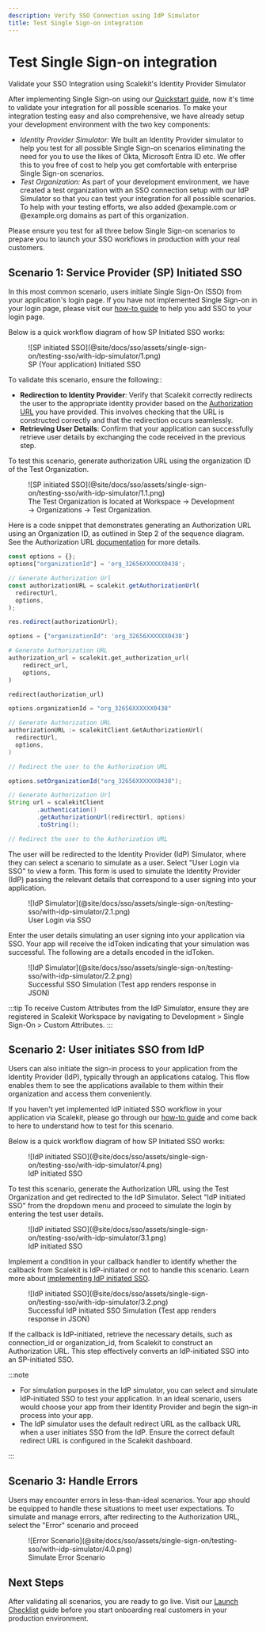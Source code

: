 ```yaml
---
description: Verify SSO Connection using IdP Simulator
title: Test Single Sign-on integration
---
```

# Test Single Sign-on integration

<Subtitle>
  Validate your SSO Integration using Scalekit's Identity Provider Simulator
</Subtitle>

After implementing Single Sign-on using our [Quickstart guide](@docs/sso/quickstart), now it's time to validate your integration for all possible scenarios. To make your integration testing easy and also comprehensive, we have already setup your development environment with the two key components:

- *Identity Provider Simulator:* We built an Identity Provider simulator to help you test for all possible Single Sign-on scenarios eliminating the need for you to use the likes of Okta, Microsoft Entra ID etc. We offer this to you free of cost to help you get comfortable with enterprise Single Sign-on scenarios.
- *Test Organization:* As part of your development environment, we have created a test organization with an SSO connection setup with our IdP Simulator so that you can test your integration for all possible scenarios. To help with your testing efforts, we also added <SimpleCode>@example.com</SimpleCode> or <SimpleCode>@example.org</SimpleCode> domains as part of this organization.

Please ensure you test for all three below Single Sign-on scenarios to prepare you to launch your SSO workflows in production with your real customers.

## Scenario 1: Service Provider (SP) Initiated SSO

In this most common scenario, users initiate Single Sign-On (SSO) from your application's login page. If you have not implemented Single Sign-on in your login page, please visit our [how-to guide](/sso/guides/setup-sso/build-login-page) to help you add SSO to your login page.

Below is a quick workflow diagram of how SP Initiated SSO works:

<figure>
  ![SP initiated SSO](@site/docs/sso/assets/single-sign-on/testing-sso/with-idp-simulator/1.png)
  <figcaption>
    SP (Your application) Initiated SSO
  </figcaption>
</figure>

To validate this scenario, ensure the following::

- **Redirection to Identity Provider**: Verify that Scalekit correctly redirects the user to the appropriate identity provider based on the [Authorization URL](https://docs.scalekit.com/sso/guides/key-concepts/authorization-url) you have provided. This involves checking that the URL is constructed correctly and that the redirection occurs seamlessly.
- **Retrieving User Details**: Confirm that your application can successfully retrieve user details by exchanging the <SimpleCode>code</SimpleCode> received in the previous step.

To test this scenario, generate authorization URL using the organization ID of the Test Organization.

<figure>
  ![SP initiated SSO](@site/docs/sso/assets/single-sign-on/testing-sso/with-idp-simulator/1.1.png)
  <figcaption>
    The Test Organization is located at Workspace → Development → Organizations → Test Organization.
  </figcaption>
</figure>

Here is a code snippet that demonstrates generating an Authorization URL using an Organization ID, as outlined in Step 2 of the sequence diagram. See the Authorization URL [documentation](/sso/guides/key-concepts/authorization-url) for more details.

<Tabs groupId="tech-stack" queryString>
<TabItem value="nodejs" label="Node.js">

```js
const options = {};
options["organizationId"] = 'org_32656XXXXXX0438';

// Generate Authorization Url
const authorizationURL = scalekit.getAuthorizationUrl(
  redirectUrl,
  options,
);

res.redirect(authorizationUrl);
```

</TabItem>

<TabItem value="python" label="Python">

```py
options = {"organizationId": 'org_32656XXXXXX0438'}

# Generate Authorization URL
authorization_url = scalekit.get_authorization_url(
    redirect_url,
    options,
)

redirect(authorization_url)
```

</TabItem>

<TabItem value="go" label="Go">

```go
options.organizationId = "org_32656XXXXXX0438"

// Generate Authorization URL
authorizationURL := scalekitClient.GetAuthorizationUrl(
  redirectUrl,
  options,
)

// Redirect the user to the Authorization URL
```

</TabItem>
<TabItem value="java" label="Java">

```java
options.setOrganizationId("org_32656XXXXXX0438");

// Generate Authorization Url
String url = scalekitClient
        .authentication()
        .getAuthorizationUrl(redirectUrl, options)
        .toString();

// Redirect the user to the Authorization URL
```

</TabItem>
</Tabs>

The user will be redirected to the Identity Provider (IdP) Simulator, where they can select a scenario to simulate as a user. Select "User Login via SSO" to view a form. This form is used to simulate the Identity Provider (IdP) passing the relevant details that correspond to a user signing into your application.

<figure>
  ![IdP Simulator](@site/docs/sso/assets/single-sign-on/testing-sso/with-idp-simulator/2.1.png)
  <figcaption>
    User Login via SSO
  </figcaption>
</figure>

Enter the user details simulating an user signing into your application via SSO. Your app will receive the <SimpleCode>idToken</SimpleCode> indicating that your simulation was successful. The following are a details encoded in the <SimpleCode>idToken</SimpleCode>.

<figure>
  ![IdP Simulator](@site/docs/sso/assets/single-sign-on/testing-sso/with-idp-simulator/2.2.png)
  <figcaption>
    Successful SSO Simulation (Test app renders response in JSON)
  </figcaption>
</figure>

:::tip
 To receive Custom Attributes from the IdP Simulator, ensure they are registered in Scalekit Workspace by navigating to Development > Single Sign-On > Custom Attributes.
 :::

## Scenario 2: User initiates SSO from IdP

Users can also initiate the sign-in process to your application from the Identity Provider (IdP), typically through an applications catalog. This flow enables them to see the applications available to them within their organization and access them conveniently.

If you haven't yet implemented IdP initiated SSO workflow in your application via Scalekit, please go through our [how-to guide](/sso/guides/setup-sso/implement-idp-initiated-sso) and come back to here to understand how to test for this scenario.

Below is a quick workflow diagram of how SP Initiated SSO works:
<figure>
  ![IdP initiated SSO](@site/docs/sso/assets/single-sign-on/testing-sso/with-idp-simulator/4.png)
  <figcaption>
    IdP initiated SSO
  </figcaption>
</figure>

To test this scenario, generate the Authorization URL using the Test Organization and get redirected to the IdP Simulator. Select "IdP initiated SSO" from the dropdown menu and proceed to simulate the login by entering the test user details.

<figure>
  ![IdP initiated SSO](@site/docs/sso/assets/single-sign-on/testing-sso/with-idp-simulator/3.1.png)
  <figcaption>
    IdP initiated SSO
  </figcaption>
</figure>

Implement a condition in your callback handler to identify whether the callback from Scalekit is IdP-initiated or not to handle this scenario. Learn more about [implementing IdP initiated SSO](sso/guides/setup-sso/implement-idp-initiated-sso).

<figure>
  ![IdP initiated SSO](@site/docs/sso/assets/single-sign-on/testing-sso/with-idp-simulator/3.2.png)
  <figcaption>
    Successful IdP initiated SSO Simulation (Test app renders response in JSON)
  </figcaption>
</figure>

If the callback is IdP-initiated, retrieve the necessary details, such as <SimpleCode>connection_id</SimpleCode> or <SimpleCode>organization_id</SimpleCode>, from Scalekit to construct an Authorization URL. This step effectively converts an IdP-initiated SSO into an SP-initiated SSO.

:::note

- For simulation purposes in the IdP simulator, you can select and simulate IdP-initiated SSO to test your application. In an ideal scenario, users would choose your app from their Identity Provider and begin the sign-in process into your app.
- The IdP simulator uses the default redirect URL as the callback URL when a user initiates SSO from the IdP. Ensure the correct default redirect URL is configured in the Scalekit dashboard.

:::

## Scenario 3: Handle Errors

Users may encounter errors in less-than-ideal scenarios. Your app should be equipped to handle these situations to meet user expectations. To simulate and manage errors, after redirecting to the Authorization URL, select the "Error" scenario and proceed

<figure>
  ![Error Scenario](@site/docs/sso/assets/single-sign-on/testing-sso/with-idp-simulator/4.0.png)
    <figcaption>
     Simulate Error Scenario
    </figcaption>
</figure>

## Next Steps

After validating all scenarios, you are ready to go live. Visit our [Launch Checklist](/sso/launch-checklist) guide before you start onboarding real customers in your production environment.
